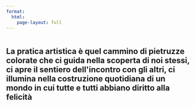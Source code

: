 ```yaml
---
format: 
  html: 
    page-layout: full
---
```


```{=html}
<!-- Hero Section -->
<section id="hero" class="hero section">

  <img src="image/monserrat-primapagina2.jpg" alt="" data-aos="fade-in">

  <div class="container">
    <div class="row">
      <div class="col-lg-10">
        <h2 data-aos="fade-up" data-aos-delay="100">La pratica artistica è quel cammino di pietruzze colorate che ci guida nella scoperta di noi stessi, ci apre il sentiero dell'incontro con gli altri, ci illumina nella costruzione quotidiana di un mondo in cui tutte e tutti abbiano diritto alla felicità</h2>

      </div>

    </div>
  </div>

</section><!-- /Hero Section -->
```

